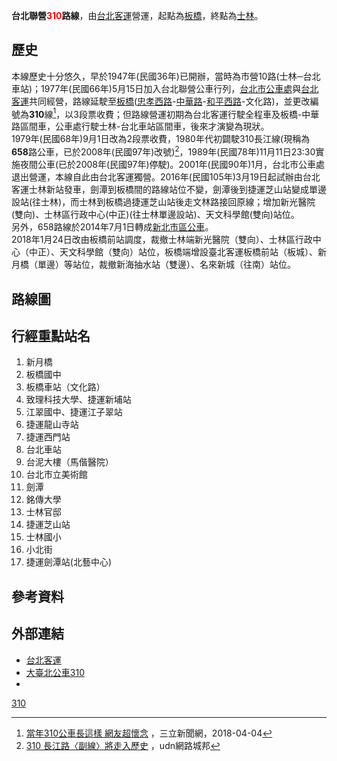 {{Infobox Bus Route
| number =[[File:標誌(小)mark(S).jpg|18px]] 聯營公車 <span style="color:red;">310</span> 路線 <br/> Taipei Associated bus <span style="color:red;">310</span> Line
| image =[[File:台北客運463-FZ_310.jpg|350px]][[File:Taipei_Bus_042-AC_20110320.jpg|350px]]
| bgcolor = white
| fontcolor = red
| system = 台北聯營
| manager = 台北市交通局公共運輸處
| operator = <!-- 注释出：[[File:Taipei_Bus_2nd_logo.png|50px]] -->台北客運
| garage = 江子翠站
| garage1 =
| vehicle = 
| start = 板橋
| via = {{BS-map
|title=台北聯營公車310路線站牌
|legend=0
|lua=1
|collapse = 
|map=
KBHFa~~藝香公園(果菜市場)
BS2+l\BS2+r
名來新城(中正路)! !BHF(R)f\BHF(L)g~~新月橋
BS2l\BS2r
BHF~~板橋國中(435藝文特區)
BHF~~港尾
BHF~~港尾福德宮
BHF~~大庭新村
BHF~~社后
BHF~~板橋戶政事務所
uBHF~~北門街
uBHF(R)f~~{{rint|tw|trtc}}[[:W:府中站_(臺灣)|捷運府中站]](府中路)
uBHF~~萬坪公園
uBHF~~{{rint|tw|trtc}}{{rint|tw|thsr}}{{rint|tw|tra}}[[板橋車站_(臺灣)|板橋車站]](文化路)
uBHF~~[[新北市立中山國民中學|中山國中]]
uBHF~~[[致理科技大學|致理科技大學]]
uBHF~~{{rint|tw|trtc}}[[新埔站_(新北市)|捷運新埔站]](文化路)
uBHF(R)f~~[[新北市議會|新北市議會]]
uBHF~~[[新北市立江翠國民中學|江翠國中]]
uBHF~~{{rint|tw|trtc}}[[江子翠站|捷運江子翠站]]
uBHF(L)g~~[[新北市板橋區江翠國民小學|江翠國小]](文化路)
uhKRZWae~~[[華江橋|華江橋]]
uBHF~~[[華江橋|華江橋]]
uBHF~~[[中國時報|中國時報]]
uBHF~~{{rint|tw|trtc}}[[龍山寺站|捷運龍山寺站]]
BHF~~[[臺北市立龍山國民中學|龍山國中]]
BHF~~[[臺北府城小南門|小南門]]
BHF~~{{rint|tw|trtc}}[[西門站_(臺北捷運)|捷運西門站]]
BHF~~中華路北站
BS2+l\BS2+r
{{rint|tw|trtc}}{{rint|tw|tym}}[[北門站_(台北市)|捷運北門站]]! !BHF(R)f\BHF(L)g~~{{rint|tw|trtc}}{{rint|tw|thsr}}{{rint|tw|tra}}{{rint|tw|tym}}[[臺北車站|臺北車站]](忠孝)
{{rint|tw|trtc}}{{rint|tw|thsr}}{{rint|tw|tra}}{{rint|tw|tym}}[[臺北車站|臺北車站]](鄭州)! !BHF(R)f\BHF(L)g~~ [[行政院|行政院]]
BS2l\BS2r
BHF~~中山市場
BHF~~國賓飯店
BHF~~台泥大樓([[馬偕醫院|馬偕醫院]])
BHF~~[[大同公司|大同公司]](晴光市場)
BHF~~[[大同大學_(台灣)|大同大學]]
BHF~~[[臺北市立美術館|臺北市立美術館]]
BHF~~[[劍潭|劍潭]]
BS2+l\BS2+r
[[銘傳大學|銘傳大學]]! !BHF(R)f\BHF(L)g~~ {{rint|tw|trtc}}[[劍潭站|捷運劍潭站]](基河)
台電台北北區營業處! !BHF(R)f\BHF(L)g~~小北街
[[士林官邸|士林官邸]](中山)! !BHF(R)f\BHF(L)g~~[[臺北市士林區士林國民小學|士林國小]]
福林橋! !BHF(R)f\BHF(L)g~~士林
{{rint|tw|trtc}}[[芝山站|捷運芝山站]](福國)! !BHF(R)f\BHF(L)g~~ {{rint|tw|trtc}}[[芝山站|捷運芝山站]]一
STRl\STRr
}}
| via1 = 
| end = 士林
| length =
| level = 板橋端：04：50－22：30
| level1 =
| frequency = 尖峰：10－15分鐘一班<br>離峰：15－20分鐘一班<br>假日：30分鐘一班
| frequency1 =
| time =
| fare = 台北聯營兩段票
| section_fare_1 = 北門街
| section_fare_buffer_1 = [[龍山寺站|捷運龍山寺站]]
| section_fare_2 =
| section_fare_buffer_2 =
| other_route =
| compete =
}}
'''台北聯營<span style="color: red;">310</span>路線'''，由[[台北客運|台北客運]]營運，起點為[[板橋區_(新北市)|板橋]]，終點為[[士林區|士林]]。

==歷史==
本線歷史十分悠久，早於1947年(民國36年)已開辦，當時為市營10路(士林─台北車站)；1977年(民國66年)5月15日加入台北聯營公車行列，[[台北市公車處|台北市公車處]]與[[台北客運|台北客運]]共同經營，路線延駛至[[板橋區_(新北市)|板橋]]([[忠孝西路|忠孝西路]]-[[中華路|中華路]]-[[和平西路|和平西路]]-文化路)，並更改編號為'''310'''線<ref>[https://tw.news.yahoo.com/%E7%95%B6%E5%B9%B4310%E5%85%AC%E8%BB%8A%E9%95%B7%E9%80%99%E6%A8%A3-%E7%B6%B2%E5%8F%8B%E8%B6%85%E6%87%B7%E5%BF%B5-070843615.html 當年310公車長這樣 網友超懷念] {{Wayback|url=https://tw.news.yahoo.com/%E7%95%B6%E5%B9%B4310%E5%85%AC%E8%BB%8A%E9%95%B7%E9%80%99%E6%A8%A3-%E7%B6%B2%E5%8F%8B%E8%B6%85%E6%87%B7%E5%BF%B5-070843615.html |date=20190925165009 }}，三立新聞網，2018-04-04</ref>，以3段票收費；但路線營運初期為台北客運行駛全程車及板橋-中華路區間車，公車處行駛士林-台北車站區間車，後來才演變為現狀。
<br>1979年(民國68年)9月1日改為2段票收費，1980年代初闢駛310長江線(現稱為'''658'''路公車，已於2008年(民國97年)改號)<ref>[http://blog.udn.com/ABE072020/1999878 310 長江路〈副線〉將走入歷史] {{Wayback|url=http://blog.udn.com/ABE072020/1999878 |date=20190914135421 }}，udn網路城邦</ref>，1989年(民國78年)11月11日23:30實施夜間公車(已於2008年(民國97年)停駛)。2001年(民國90年)1月，台北市公車處退出營運，本線自此由台北客運獨營。2016年(民國105年)3月19日起試辦由台北客運士林新站發車，劍潭到板橋間的路線站位不變，劍潭後到捷運芝山站變成單邊設站(往士林)，而士林到板橋過捷運芝山站後走文林路接回原線；增加新光醫院(雙向)、士林區行政中心(中正)(往士林單邊設站)、天文科學館(雙向)站位。
<br>另外，658路線於2014年7月1日轉成[[新北市區公車|新北市區公車]]。
<br>2018年1月24日改由板橋前站調度，裁撤士林端新光醫院（雙向）、士林區行政中心（中正）、天文科學館（雙向）站位，板橋端增設臺北客運板橋前站（板城）、新月橋（單邊）等站位，裁撤新海抽水站（雙邊）、名來新城（往南）站位。

==路線圖==


==行經重點站名==
#新月橋
#板橋國中
#板橋車站（文化路）
#致理科技大學、捷運新埔站
#江翠國中、捷運江子翠站
#捷運龍山寺站
#捷運西門站
#台北車站
#台泥大樓（馬偕醫院）
#台北市立美術館
#劍潭
#銘傳大學
#士林官邸
#捷運芝山站
#士林國小
#小北街
#捷運劍潭站(北藝中心)

==參考資料==
{{Reflist}}

==外部連結==
*[http://www.tpebus.com.tw/ 台北客運]{{Wayback|url=http://www.tpebus.com.tw/ |date=20191228013356 }}
*[https://ebus.gov.taipei/EBus/VsSimpleMap?gb=0&routeid=0100031000 大臺北公車310]
*{{facebook|TransTaipei|暢行台北公車客運資訊站}}

{{台北聯營公車路線}}
{{台北聯營公車}}
[[Category:台北聯營公車路線|310]]
